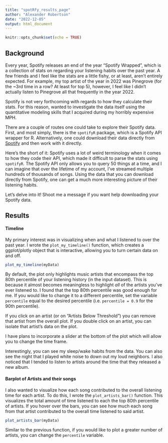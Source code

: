 ```yaml
---
title: "spotRfy_results_page"
author: "Alexander Robertson"
date: "2022-12-05"
output: html_document
---
```


```r
knitr::opts_chunk$set(echo = TRUE)
```

## Background

Every year, Spotify releases an end of the year "Spotify Wrapped", which is a collection of stats on regarding your listening habits over the past year. A few friends and I feel like the stats are a little fishy, or at least, aren't entirely expected. For example, my top artist of the year in 2022 was Pinegrove (for the \~3rd time in a row? At least for top 5), however, I feel like I didn't actually listen to Pinegrove all that frequently in the year 2022.

Spotify is not very forthcoming with regards to how they calculate their stats. For this reason, wanted to investigate the data itself using the quantitative modeling skills that I acquired during my horribly expensive MPH.

There are a couple of routes one could take to explore their Spotify data. First, and most simply, there is the `spotifyR` package, which is a Spotify API wrapper for R. Alternatively, one could download their data directly from [Spotify](https://www.spotify.com/us/account/privacy/) and then work with it directly.

Here's the short of it: Spotify uses a lot of weird terminology when it comes to how they code their API, which made it difficult to parse the stats using `spotifyR`. The Spotify API only allows you to query 50 things at a time, and I can imagine that over the lifetime of my account, I've streamed multiple hundreds of thousands of songs. Using the data that you can download directly from Spotify, one can get a much more interesting picture of their listening habits.

Let's delve into it! Shoot me a message if you want help downloading your Spotify data.

## Results

#### Timeline

My primary interest was in visualizing when and what I listened to over the past year. I wrote the `plot_my_timeline()` function, which creates a ggplot/plotly object that is interactive, allowing you to turn certain data on and off.

```r
plot_my_timeline(myData)
```

By default, the plot only highlights music artists that encompass the top 80th percentile of your listening history (in the input dataset). This is because it almost becomes meaningless to highlight *all* of the artists you've ever listened to. I found that the top 80th percentile was good enough for me. If you would like to change it to a different percentile, set the variable `percentile` equal to the desired percentile (i.e. `percentile = 0.9` for the 90th percentile).

If you click on an artist (or on "Artists Below Threshold") you can remove that artist from the overall plot. If you double click on an artist, you can isolate that artist's data on the plot.

I have plans to incorporate a slider at the bottom of the plot which will allow you to change the time frame.

Interestingly, you can see my sleep/wake habits from the data. You can also see the night that I played white noise to down out my loud neighbors. I also noticed that I tended to listen to artists around the time that they released a new album.

#### Barplot of Artists and their songs

I also wanted to visualize how each song contributed to the overall listening time for each artist. To do this, I wrote the `plot_artists_bar()` function. This visualizes the total amount of time listened to each the top 80th percentile of artists. If you hover over the bars, you can see how much each song from that artist contributed to the overall time listened to said artist.

```r
plot_artists_bar(myData)
```

Similar to the previous function, if you would like to plot a greater number of artists, you can change the `percentile` variable.
